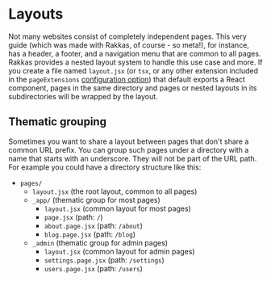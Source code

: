 
# Layouts

Not many websites consist of completely independent pages. This very guide (which was made with Rakkas, of course - so meta!), for instance, has a header, a footer, and a navigation menu that are common to all pages. Rakkas provides a nested layout system to handle this use case and more. If you create a file named `layout.jsx` (or `tsx`, or any other extension included in the `pageExtensions` [configuration option](./configuration-options)) that default exports a React component, pages in the same directory and pages or nested layouts in its subdirectories will be wrapped by the layout.


<SampleViewer filename="pages/layout.jsx" code={layoutExampleLayout} />
<SampleViewer filename="pages/page.jsx" code={layoutExampleHome} />
<SampleViewer
	filename="pages/about.page.jsx"
	code={layoutExampleAbout}
	url="/examples/layout"
	height="12em"
/>

## Thematic grouping

Sometimes you want to share a layout between pages that don't share a common URL prefix. You can group such pages under a directory with a name that starts with an underscore. They will not be part of the URL path. For example you could have a directory structure like this:

- `pages/`
  - `layout.jsx` (the root layout, common to all pages)
  - `_app/` (thematic group for most pages)
    - `layout.jsx` (common layout for most pages)
    - `page.jsx` (path: `/`)
    - `about.page.jsx` (path: `/about`)
    - `blog.page.jsx` (path: `/blog`)
  - `_admin` (thematic group for admin pages)
    - `layout.jsx` (common layout for admin pages)
    - `settings.page.jsx` (path: `/settings`)
    - `users.page.jsx` (path: `/users`)
